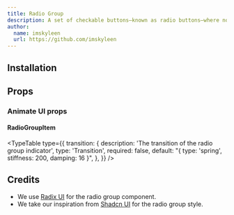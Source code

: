 ```yaml
---
title: Radio Group
description: A set of checkable buttons—known as radio buttons—where no more than one of the buttons can be checked at a time.
author:
  name: imskyleen
  url: https://github.com/imskyleen
---
```


<ComponentPreview name="radix-radio-group-demo" />

## Installation

<ComponentInstallation name="radix-radio-group" />

## Props

<div className="flex flex-row gap-x-3">
  <ExternalLink
    href="https://www.radix-ui.com/primitives/docs/components/radio-group"
    text="Docs"
  />
  <ExternalLink
    href="https://www.radix-ui.com/primitives/docs/components/radio-group#api-reference"
    text="API Reference"
  />
</div>

### Animate UI props

#### RadioGroupItem

<TypeTable
  type={{
    transition: {
      description: 'The transition of the radio group indicator',
      type: 'Transition',
      required: false,
      default: "{ type: 'spring', stiffness: 200, damping: 16 }",
    },
  }}
/>

## Credits

- We use [Radix UI](https://www.radix-ui.com/primitives/docs/components/radio-group) for the radio group component.
- We take our inspiration from [Shadcn UI](https://ui.shadcn.com/docs/components/radio-group) for the radio group style.
